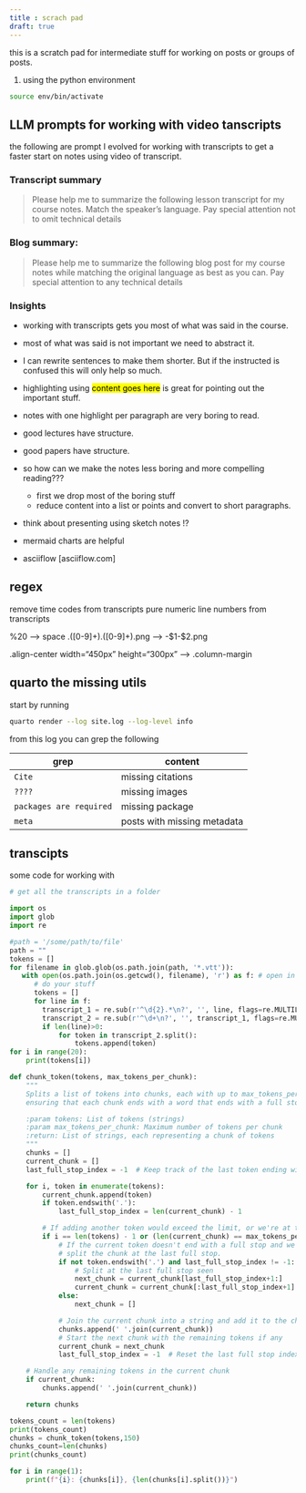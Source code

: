 ```yaml
---
title : scrach pad
draft: true
---
```


this is a scratch pad for intermediate stuff for working on posts or groups of posts.

1. using the python environment 

```bash
source env/bin/activate
```

## LLM prompts for working with video tanscripts

the following are prompt I evolved for working with transcripts to get a faster start 
on notes using video of transcript.

### Transcript summary

> Please help me to summarize the following lesson transcript for my course notes. Match the speaker's language. Pay special attention not to omit technical details


### Blog summary:

> Please help me to summarize the following blog post for my course notes while matching the original language as best as you can. Pay special attention to any technical details

### Insights

- working with transcripts gets you most of what was said in the course.
- most of what was said is not important we need to abstract it.
- I can rewrite sentences to make them shorter. But if the instructed is confused this will only help so much.
- highlighting using [content goes here]{.mark} is great for pointing out the important stuff.
- notes with one highlight per paragraph are very boring to read.
- good lectures have structure.
- good papers have structure.
- so how can we make the notes less boring and more compelling reading???
    - first we drop most of the boring stuff
    - reduce content into a list or points and convert to short paragraphs.
- think about presenting using sketch notes !?

 - mermaid charts are helpful
 - asciiflow [asciiflow.com]


## regex

remove time codes from transcripts
pure numeric line numbers from transcripts


%20 --> space
.([0-9]+).([0-9]+).png  --> -$1-$2.png

.align-center width="450px" height="300px"
-->
.column-margin


## quarto the missing utils

start by running
```bash
quarto render --log site.log --log-level info
```

from this log you can grep the following

|grep | content|
|---|---|
|`Cite`|missing citations|
| `????` | missing images|
| `packages are required`| missing package|
|`meta`| posts with missing metadata|



## transcipts





some code for working with 
```python
# get all the transcripts in a folder

import os
import glob
import re

#path = '/some/path/to/file'
path = ""
tokens = []
for filename in glob.glob(os.path.join(path, '*.vtt')):
   with open(os.path.join(os.getcwd(), filename), 'r') as f: # open in readonly mode
      # do your stuff
      tokens = []
      for line in f:
        transcript_1 = re.sub(r'^\d{2}.*\n?', '', line, flags=re.MULTILINE)
        transcript_2 = re.sub(r'^\d+\n?', '', transcript_1, flags=re.MULTILINE)
        if len(line)>0:
            for token in transcript_2.split():
                tokens.append(token)
for i in range(20):
    print(tokens[i])
```

```python
def chunk_token(tokens, max_tokens_per_chunk):
    """
    Splits a list of tokens into chunks, each with up to max_tokens_per_chunk tokens,
    ensuring that each chunk ends with a word that ends with a full stop.

    :param tokens: List of tokens (strings)
    :param max_tokens_per_chunk: Maximum number of tokens per chunk
    :return: List of strings, each representing a chunk of tokens
    """
    chunks = []
    current_chunk = []
    last_full_stop_index = -1  # Keep track of the last token ending with a full stop within the current chunk

    for i, token in enumerate(tokens):
        current_chunk.append(token)
        if token.endswith('.'):
            last_full_stop_index = len(current_chunk) - 1

        # If adding another token would exceed the limit, or we're at the last token
        if i == len(tokens) - 1 or (len(current_chunk) == max_tokens_per_chunk and last_full_stop_index != -1):
            # If the current token doesn't end with a full stop and we've seen one before,
            # split the chunk at the last full stop.
            if not token.endswith('.') and last_full_stop_index != -1:
                # Split at the last full stop seen
                next_chunk = current_chunk[last_full_stop_index+1:]
                current_chunk = current_chunk[:last_full_stop_index+1]
            else:
                next_chunk = []

            # Join the current chunk into a string and add it to the chunks list
            chunks.append(' '.join(current_chunk))
            # Start the next chunk with the remaining tokens if any
            current_chunk = next_chunk
            last_full_stop_index = -1  # Reset the last full stop index for the new chunk

    # Handle any remaining tokens in the current chunk
    if current_chunk:
        chunks.append(' '.join(current_chunk))

    return chunks

tokens_count = len(tokens)
print(tokens_count)
chunks = chunk_token(tokens,150)
chunks_count=len(chunks)
print(chunks_count)

for i in range(1):
    print(f"{i}: {chunks[i]}, {len(chunks[i].split())}")

```